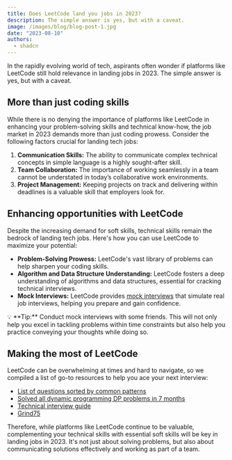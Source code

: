 ```yaml
---
title: Does LeetCode land you jobs in 2023?
description: The simple answer is yes, but with a caveat.
image: /images/blog/blog-post-1.jpg
date: "2023-08-10"
authors:
  - shadcn
---
```


In the rapidly evolving world of tech, aspirants often wonder if platforms like LeetCode still hold relevance in landing jobs in 2023. The simple answer is yes, but with a caveat.

## More than just coding skills

While there is no denying the importance of platforms like LeetCode in enhancing your problem-solving skills and technical know-how, the job market in 2023 demands more than just coding prowess. Consider the following factors crucial for landing tech jobs:

1. **Communication Skills:** The ability to communicate complex technical concepts in simple language is a highly sought-after skill.
2. **Team Collaboration:** The importance of working seamlessly in a team cannot be understated in today’s collaborative work environments.
3. **Project Management:** Keeping projects on track and delivering within deadlines is a valuable skill that employers look for.

## Enhancing opportunities with LeetCode

Despite the increasing demand for soft skills, technical skills remain the bedrock of landing tech jobs. Here's how you can use LeetCode to maximize your potential:

- **Problem-Solving Prowess:** LeetCode's vast library of problems can help sharpen your coding skills.
- **Algorithm and Data Structure Understanding:** LeetCode fosters a deep understanding of algorithms and data structures, essential for cracking technical interviews.
- **Mock Interviews:** LeetCode provides [mock interviews](https://leetcode.com/assessment/) that simulate real job interviews, helping you prepare and gain confidence.

<Callout>
  💡 **Tip:** Conduct mock interviews with some friends. This will not only help
  you excel in tackling problems within time constraints but also help you
  practice conveying your thoughts while doing so.
</Callout>

## Making the most of LeetCode

LeetCode can be overwhelming at times and hard to navigate, so we compiled a list of go-to resources to help you ace your next interview:

- [List of questions sorted by common patterns](https://leetcode.com/discuss/career/448285/list-of-questions-sorted-by-common-patterns/453408)
- [Solved all dynamic programming DP problems in 7 months](https://leetcode.com/discuss/general-discussion/1000929/solved-all-dynamic-programming-dp-problems-in-7-months)
- [Technical interview guide](https://www.techinterviewhandbook.org/)
- [Grind75](https://www.techinterviewhandbook.org/grind75?hours=14&weeks=4)

Therefore, while platforms like LeetCode continue to be valuable, complementing your technical skills with essential soft skills will be key in landing jobs in 2023. It's not just about solving problems, but also about communicating solutions effectively and working as part of a team.
